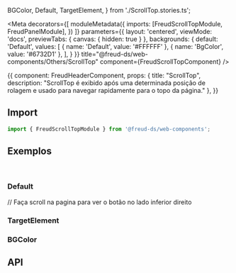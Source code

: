   BGColor,
  Default,
  TargetElement,
} from './ScrollTop.stories.ts';

<Meta
  decorators={[
    moduleMetadata({
      imports: [FreudScrollTopModule, FreudPanelModule],
    })
  ]}
  parameters={{
    layout: 'centered',
    viewMode: 'docs',
    previewTabs: {
      canvas: { hidden: true }
    },
    backgrounds: {
      default: 'Default',
      values: [
        { name: 'Default', value: '#FFFFFF' },
        { name: 'BgColor', value: '#6732D1' },
      ],
    }
  }}
title="@freud-ds/web-components/Others/ScrollTop" component={FreudScrollTopComponent} />

<Story name="Storyname-hidden">
  {{
    component: FreudHeaderComponent,
    props: {
      title: "ScrollTop",
      description: "ScrollTop é exibido após uma determinada posição de rolagem e usado para navegar rapidamente para o topo da página."
    },
  }}
</Story>

## <a id="importing"></a>Import

```ts
import { FreudScrollTopModule } from '@freud-ds/web-components';
```

## <a id="exemplos"></a>Exemplos
<br />

### Default
<Canvas>
  // Faça scroll na pagina para ver o botão no lado inferior direito
  <Story story={Default}/>
</Canvas>

### TargetElement
<Canvas>
  <Story story={TargetElement}/>
</Canvas>

### BGColor
<Canvas>
  <Story story={BGColor}/>
</Canvas>

## <a id="api"></a>API

<ArgsTable of={FreudScrollTopComponent} />
